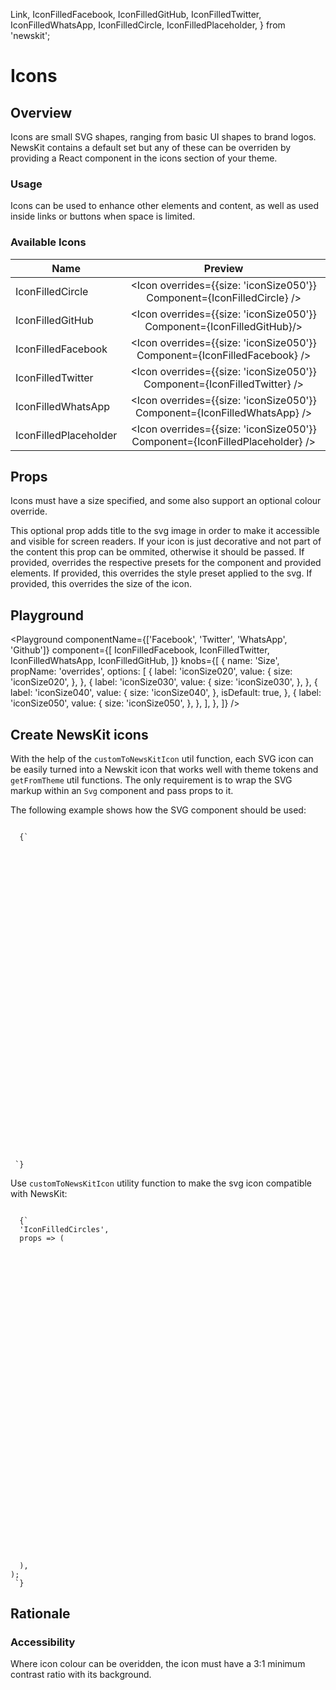 
  Link,
  IconFilledFacebook,
  IconFilledGitHub,
  IconFilledTwitter,
  IconFilledWhatsApp,
  IconFilledCircle,
  IconFilledPlaceholder,
} from 'newskit';


# Icons

## Overview

Icons are small SVG shapes, ranging from basic UI shapes to brand logos. NewsKit contains a default set but any of these can be overriden by providing a React component in the icons section of your theme.

### Usage

Icons can be used to enhance other elements and content, as well as used inside links or buttons when space is limited.

### Available Icons

| Name                   |                        Preview              
| ---------------------- | :---------------------------------------------------------------------------: |
| IconFilledCircle       |   <Icon overrides={{size: 'iconSize050'}} Component={IconFilledCircle} />     |
| IconFilledGitHub       |   <Icon overrides={{size: 'iconSize050'}} Component={IconFilledGitHub}/>      |
| IconFilledFacebook     |   <Icon overrides={{size: 'iconSize050'}} Component={IconFilledFacebook} />   |
| IconFilledTwitter      |   <Icon overrides={{size: 'iconSize050'}} Component={IconFilledTwitter} />    |
| IconFilledWhatsApp     |   <Icon overrides={{size: 'iconSize050'}} Component={IconFilledWhatsApp} />   |
| IconFilledPlaceholder  |   <Icon overrides={{size: 'iconSize050'}} Component={IconFilledPlaceholder} />|

## Props

Icons must have a size specified, and some also support an optional colour override.

<LegacyBlock marginTop="sizing040">
  <Prop name="title" type="string">
    This optional prop adds title to the svg image in order to make it
    accessible and visible for screen readers. If your icon is just decorative
    and not part of the content this prop can be ommited, otherwise it should be
    passed.
  </Prop>
  <Prop name="overrides" type="object">
    If provided, overrides the respective presets for the component and provided
    elements.
    <Prop name="stylePreset" type="MQ<string>">
      If provided, this overrides the style preset applied to the svg.
    </Prop>
    <Prop name="size" type="MQ<string>">
      If provided, this overrides the size of the icon.
    </Prop>
  </Prop>
</LegacyBlock>

## Playground

<Playground
  componentName={['Facebook', 'Twitter', 'WhatsApp', 'Github']}
  component={[
    IconFilledFacebook,
    IconFilledTwitter,
    IconFilledWhatsApp,
    IconFilledGitHub,
  ]}
  knobs={[
    {
      name: 'Size',
      propName: 'overrides',
      options: [
        {
          label: 'iconSize020',
          value: {
            size: 'iconSize020',
          },
        },
        {
          label: 'iconSize030',
          value: {
            size: 'iconSize030',
          },
        },
        {
          label: 'iconSize040',
          value: {
            size: 'iconSize040',
          },
          isDefault: true,
        },
        {
          label: 'iconSize050',
          value: {
            size: 'iconSize050',
          },
        },
      ],
    },
  ]}
/>

## Create NewsKit icons

With the help of the <Link href="/utils/custom-to-newskit-icon">`customToNewsKitIcon`</Link> util function, each SVG icon can be easily turned into a Newskit icon that works well
with theme tokens and <Link href="/utils/get-from-theme">`getFromTheme`</Link> util functions. The only requirement is to wrap the SVG markup within an `Svg` component and pass props to it.

The following example shows how the SVG component should be used:

<Code>
  {`
  <Svg {...props} viewBox="0 0 429 422">
    <g fill="none" fill-rule="evenodd" transform="translate(-77.000000, -1738.000000) translate(77.000000, 1738.500000)">
      <circle cx="250.5" cy="242.5" r="178" style="mix-blend-mode:multiply"/>
      <circle cx="195" cy="195" r="195" style="mix-blend-mode:multiply"/>
    </g>
  </Svg>
 `}
</Code>

Use `customToNewsKitIcon` utility function to make the svg icon compatible with NewsKit:

<Code>
  {`
  'IconFilledCircles',
  props => (
 <Svg {...props} viewBox="0 0 429 422">
  <g fill="none" fill-rule="evenodd" transform="translate(-77.000000, -1738.000000) translate(77.000000, 1738.500000)">
    <circle cx="250.5" cy="242.5" r="178" style="mix-blend-mode:multiply"/>
    <circle cx="195" cy="195" r="195" style="mix-blend-mode:multiply"/>
  </g>
 </Svg>
  ),
);
 `}
</Code>

## Rationale

### Accessibility

Where icon colour can be overidden, the icon must have a 3:1 minimum contrast ratio with its background.
